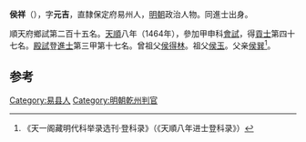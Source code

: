 '''侯祥'''（{{bd|1430年||？}}），字'''元吉'''，直隸保定府易州人，[[明朝|明朝]]政治人物。同進士出身。

順天府鄉試第二百十五名。[[天顺_(明朝)|天順]]八年（1464年），參加甲申科[[會試|會試]]，得[[貢士|貢士]]第四十七名。[[殿試|殿試]]登[[進士|進士]]第三甲第十七名。曾祖父[[侯得林|侯得林]]。祖父[[侯玉|侯玉]]。父亲[[侯巽|侯巽]]<ref>《天一阁藏明代科举录选刊·登科录》（《天順八年进士登科录》）</ref>。

==参考==
{{reflist}}
{{明朝人物小作品}}
{{天順八年甲申科殿試金榜}}

[[Category:易县人|Category:易县人]]
[[Category:明朝乾州判官|Category:明朝乾州判官]]